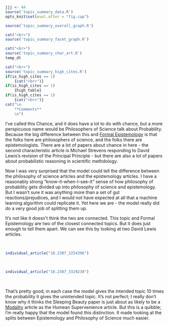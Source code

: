 ```r
jjj <- 44
source('topic_summary_data.R')
opts_knit$set(eval.after = "fig.cap")
```

```r
source('topic_summary_overall_graph.R')
```

```r
cat("<br>")
source('topic_summary_facet_graph.R')
```

```r
cat("<br>")
source('topic_summary_char_art.R')
temp_dt
```

```r
cat("<br>")
source('topic_summary_high_cites.R')
if(is_high_cites == 1)
	{cat("<br>")}
if(is_high_cites == 1)
	{high_table}
if(is_high_cites == 1)
	{cat("<br>")}
cat("\n
	**Comments**
	\n")
```

I've called this Chance, and it does have a lot to do with chance, but a more perspicuous name would be Philosophers of Science talk about Probability. Because the big difference between this and [Formal Epistemology](#topic84) is that the folks here are philosophers of science, and the folks there are epistemologists. There are a lot of papers about chance in here - the second characteristic article is Michael Strevens responding to David Lewis's revision of the Principal Principle - but there are also a lot of papers about probabilistic reasoning in scientific methdology.

Now I was very surprised that the model could tell the difference between the philosophy of science articles and the epistemology articles. I have a reasonably strong "know-it-when-I-see-it" sense of how philosophy of probability gets divided up into philosophy of science and epistemology. But I wasn't sure it was anything more than a set of gut reactions/prejudices, and I would not have expected at all that a machine learning algorithm could replicate it. Yet here we are - the model really did do a very good job of splitting them up.

It's not like it doesn't think the two are connected. This topic and Formal Epistemology are two of the closest connected topics. But it does just enough to tell them apart. We can see this by looking at two David Lewis articles. 

<br>
```r
individual_article("10.2307_2254396")
```
<br>
```r
individual_article("10.2307_3329230")
```
<br>

That's pretty good; in each case the model gives the intended topic 10 times the probability it gives the unintended topic. It's not perfect; I really don't know why it thinks the Sleeping Beauty paper is just about as likely to be a [Modality](#topic80) article as the Humean Supervenience article. But this is a quibble; I'm really happy that the model found this distinction. It made looking at the splits between Epistemology and Philosophy of Science much easier.